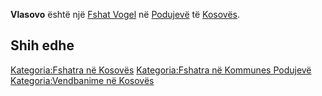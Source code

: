 {{Fshat në Kosovës
 | Emri                = Vlasovo
| srp_N_name = Vlasovo
| srp_N_FULL_NAME_RO = Vlasovo
| srp_N_FULL_NAME_ND_RO = Vlasovo
| srp_N_SORT_NAME_RG = VLASOVO
| srp_N_FULL_NAME_RG = Vlasovo
| srp_N_FULL_NAME_ND_RG = Vlasovo

 | Emri (Rasa dhanore) = 
 | Figura              = 
 | Shteti              = Kosovo
 | Komuna              = Podujevë
 | Kodi postar         = 
 | Sipërfaqja          = 

 | Popullsia           = 

 | Regj. i popullsisë  = 
 | Dend. e popullsisë  = 
 | Faqja zyrtare       = 
 <!--- Koordinatat ----> 
 | Gjerësia            = 42.79964
 | Gjatësia            = 21.18145
 | Lartësia            = 
}}
'''Vlasovo''' është një [[Fshat Vogel]] në [[Podujevë]] të [[Kosovës]].

<!-- == Gjeografia == -->
<!-- == Historia == -->
<!-- == Demografia == -->
== Shih edhe ==
{{Komuna Podujevë}}
{{Kosovo-Administrata-Cung}}

[[Kategoria:Fshatra në Kosovës]]
[[Kategoria:Fshatra në Kommunes Podujevë]]
[[Kategoria:Vendbanime në Kosovës]]